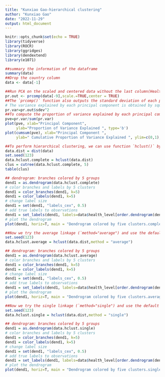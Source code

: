 ```yaml
---
title: "Kunxiao Gao-hierarchical clustering"
author: "Kunxiao Gao"
date: "2022-11-29"
output: html_document
---
```


```r
knitr::opts_chunk$set(echo = TRUE)
library(tidyverse)
library(ROCR)
library(ggridges)
library(dendextend)
library(e1071)
```

```r
##summary the information of the dataframe
summary(data)
##Drop the country column
data <- data[-1]
```

```r
##Run PCA on the scaled and centered data without the last column(Health level)
pr.out <- prcomp(data[-9],scale.=TRUE,center = TRUE)
##The `prcomp()` function also outputs the standard deviation of each principal component.
# The variance explained by each principal component is obtained by squaring these:
pr.var=pr.out$sdev^2
##To compute the proportion of variance explained by each principal component, we simply divide the variance explained by each principal component by the total variance explained by all eight principal components:
pve=pr.var/sum(pr.var)
plot(pve, xlab="Principal Component", 
     ylab="Proportion of Variance Explained ", type='b')
plot(cumsum(pve), xlab="Principal Component ", 
     ylab=" Cumulative Proportion of Variance Explained ", ylim=c(0,1), type='b')
```


```r
##To perform hierarchical clustering, we can use function `hclust()` by passing the distance matrix into it. By default, `hclust()` uses complete linkage (defaulting `method="complete"`). We can use single linkage (by specifying `method="single"`) and average linkage (`method="average"`) too. Naturally, the first step is calculating a distance matrix. Here we use the default method:"Euclidean". The Hierarchical clustering is shown below.
data.dist = dist(data)
set.seed(123)
data.hclust.complete = hclust(data.dist)
clus = cutree(data.hclust.complete, 5)
table(clus)
```


```r
## dendrogram: branches colored by 5 groups
dend1 = as.dendrogram(data.hclust.complete)
# color branches and labels by 5 clusters
dend1 = color_branches(dend1, k=5)
dend1 = color_labels(dend1, k=5)
# change label size 
dend1 = set(dend1, "labels_cex", 0.5)
# add true labels to observations
dend1 = set_labels(dend1, labels=data$health_level[order.dendrogram(dend1)])
# plot the dendrogram
plot(dend1, horiz=T, main = "Dendrogram colored by five clusters.complete")
```

```r
##Now we try the average linkage (`method="average") and use the default method:"Euclidean". The Hierarchical clustering is shown below.
set.seed(123)
data.hclust.average = hclust(data.dist,method = "average")
```


```r
## dendrogram: branches colored by 5 groups
dend1 = as.dendrogram(data.hclust.average)
# color branches and labels by 5 clusters
dend1 = color_branches(dend1, k=5)
dend1 = color_labels(dend1, k=5)
# change label size 
dend1 = set(dend1, "labels_cex", 0.5)
# add true labels to observations
dend1 = set_labels(dend1, labels=data$health_level[order.dendrogram(dend1)])
# plot the dendrogram
plot(dend1, horiz=T, main = "Dendrogram colored by five clusters.average")
```

```r
##Now we try the single linkage (`method="single") and use the default method:"Euclidean". The Hierarchical clustering is shown below.
set.seed(123)
data.hclust.single = hclust(data.dist,method = "single")
```

```r
## dendrogram: branches colored by 5 groups
dend1 = as.dendrogram(data.hclust.single)
# color branches and labels by 5 clusters
dend1 = color_branches(dend1, k=5)
dend1 = color_labels(dend1, k=5)
# change label size 
dend1 = set(dend1, "labels_cex", 0.5)
# add true labels to observations
dend1 = set_labels(dend1, labels=data$health_level[order.dendrogram(dend1)])
# plot the dendrogram
plot(dend1, horiz=T, main = "Dendrogram colored by five clusters.single")
```

